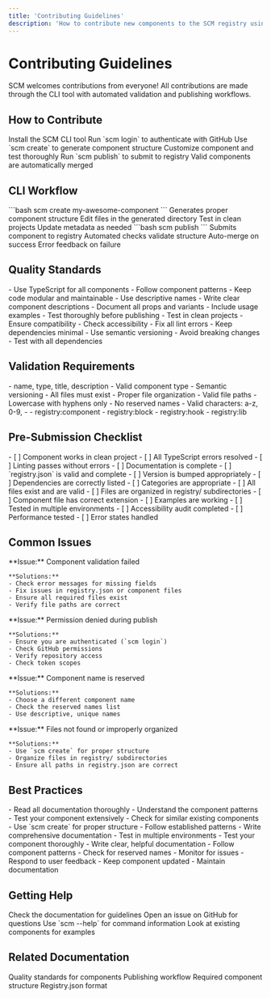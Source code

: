 ```yaml
---
title: 'Contributing Guidelines'
description: 'How to contribute new components to the SCM registry using the CLI tool.'
---
```


# Contributing Guidelines

SCM welcomes contributions from everyone! All contributions are made through the CLI tool with automated validation and publishing workflows.

## How to Contribute

<Steps>
  <Step title="Install CLI">
    Install the SCM CLI tool
  </Step>
  <Step title="Authenticate">
    Run `scm login` to authenticate with GitHub
  </Step>
  <Step title="Create Component">
    Use `scm create` to generate component structure
  </Step>
  <Step title="Develop & Test">
    Customize component and test thoroughly
  </Step>
  <Step title="Publish">
    Run `scm publish` to submit to registry
  </Step>
  <Step title="Auto-Merge">
    Valid components are automatically merged
  </Step>
</Steps>

## CLI Workflow

<CardGroup cols={2}>
  <Card title="Component Creation">
    ```bash
    scm create my-awesome-component
    ```
    Generates proper component structure
  </Card>
  <Card title="Development">
    Edit files in the generated directory
    Test in clean projects
    Update metadata as needed
  </Card>
  <Card title="Publishing">
    ```bash
    scm publish
    ```
    Submits component to registry
  </Card>
  <Card title="Validation">
    Automated checks validate structure
    Auto-merge on success
    Error feedback on failure
  </Card>
</CardGroup>

## Quality Standards

<CardGroup cols={2}>
  <Card title="Code Quality">
    - Use TypeScript for all components
    - Follow component patterns
    - Keep code modular and maintainable
    - Use descriptive names
  </Card>
  <Card title="Documentation">
    - Write clear component descriptions
    - Document all props and variants
    - Include usage examples
    - Test thoroughly before publishing
  </Card>
  <Card title="Testing">
    - Test in clean projects
    - Ensure compatibility
    - Check accessibility
    - Fix all lint errors
  </Card>
  <Card title="Dependencies">
    - Keep dependencies minimal
    - Use semantic versioning
    - Avoid breaking changes
    - Test with all dependencies
  </Card>
</CardGroup>

## Validation Requirements

<CardGroup cols={2}>
  <Card title="Required Fields">
    - name, type, title, description
    - Valid component type
    - Semantic versioning
  </Card>
  <Card title="File Structure">
    - All files must exist
    - Proper file organization
    - Valid file paths
  </Card>
  <Card title="Naming Rules">
    - Lowercase with hyphens only
    - No reserved names
    - Valid characters: a-z, 0-9, -
  </Card>
  <Card title="Component Types">
    - registry:component
    - registry:block
    - registry:hook
    - registry:lib
  </Card>
</CardGroup>

## Pre-Submission Checklist

<CardGroup cols={2}>
  <Card title="Component Quality">
    - [ ] Component works in clean project
    - [ ] All TypeScript errors resolved
    - [ ] Linting passes without errors
    - [ ] Documentation is complete
  </Card>
  <Card title="Metadata">
    - [ ] `registry.json` is valid and complete
    - [ ] Version is bumped appropriately
    - [ ] Dependencies are correctly listed
    - [ ] Categories are appropriate
  </Card>
  <Card title="Files">
    - [ ] All files exist and are valid
    - [ ] Files are organized in registry/ subdirectories
    - [ ] Component file has correct extension
    - [ ] Examples are working
  </Card>
  <Card title="Testing">
    - [ ] Tested in multiple environments
    - [ ] Accessibility audit completed
    - [ ] Performance tested
    - [ ] Error states handled
  </Card>
</CardGroup>

## Common Issues

<CardGroup cols={2}>
  <Card title="Validation Failures">
    **Issue:** Component validation failed
    
    **Solutions:**
    - Check error messages for missing fields
    - Fix issues in registry.json or component files
    - Ensure all required files exist
    - Verify file paths are correct
  </Card>
  <Card title="Permission Issues">
    **Issue:** Permission denied during publish
    
    **Solutions:**
    - Ensure you are authenticated (`scm login`)
    - Check GitHub permissions
    - Verify repository access
    - Check token scopes
  </Card>
  <Card title="Reserved Names">
    **Issue:** Component name is reserved
    
    **Solutions:**
    - Choose a different component name
    - Check the reserved names list
    - Use descriptive, unique names
  </Card>
  <Card title="File Organization">
    **Issue:** Files not found or improperly organized
    
    **Solutions:**
    - Use `scm create` for proper structure
    - Organize files in registry/ subdirectories
    - Ensure all paths in registry.json are correct
  </Card>
</CardGroup>

## Best Practices

<CardGroup cols={2}>
  <Card title="Before Contributing">
    - Read all documentation thoroughly
    - Understand the component patterns
    - Test your component extensively
    - Check for similar existing components
  </Card>
  <Card title="During Development">
    - Use `scm create` for proper structure
    - Follow established patterns
    - Write comprehensive documentation
    - Test in multiple environments
  </Card>
  <Card title="Before Publishing">
    - Test your component thoroughly
    - Write clear, helpful documentation
    - Follow component patterns
    - Check for reserved names
  </Card>
  <Card title="After Publishing">
    - Monitor for issues
    - Respond to user feedback
    - Keep component updated
    - Maintain documentation
  </Card>
</CardGroup>

## Getting Help

<CardGroup cols={2}>
  <Card title="Documentation">
    Check the documentation for guidelines
  </Card>
  <Card title="GitHub Issues">
    Open an issue on GitHub for questions
  </Card>
  <Card title="CLI Help">
    Use `scm --help` for command information
  </Card>
  <Card title="Examples">
    Look at existing components for examples
  </Card>
</CardGroup>

## Related Documentation

<CardGroup cols={2}>
  <Card title="Quality Guidelines" href="/registry/guidelines">
    Quality standards for components
  </Card>
  <Card title="Publishing Workflow" href="/registry/publishing">
    Publishing workflow
  </Card>
  <Card title="Component Structure" href="/registry/component-structure">
    Required component structure
  </Card>
  <Card title="Metadata Format" href="/registry/metadata">
    Registry.json format
  </Card>
</CardGroup> 